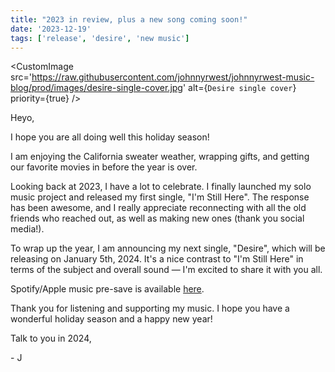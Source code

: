 ```yaml
---
title: "2023 in review, plus a new song coming soon!"
date: '2023-12-19'
tags: ['release', 'desire', 'new music']
---
```


<CustomImage
  src='https://raw.githubusercontent.com/johnnyrwest/johnnyrwest-music-blog/prod/images/desire-single-cover.jpg'
  alt={`Desire single cover`}
  priority={true}
/>

Heyo,

I hope you are all doing well this holiday season!

I am enjoying the California sweater weather, wrapping gifts, and getting our favorite movies in before the year is over.

Looking back at 2023, I have a lot to celebrate. I finally launched my solo music project and released my first single, "I'm Still Here". The response has been awesome, and I really appreciate reconnecting with all the old friends who reached out, as well as making new ones (thank you social media!).

To wrap up the year, I am announcing my next single, "Desire", which will be releasing on January 5th, 2024. It's a nice contrast to "I'm Still Here" in terms of the subject and overall sound — I'm excited to share it with you all. 

Spotify/Apple music pre-save is available [here](https://music.johnnyrwest.com/links/desire?hypesource=blog).

Thank you for listening and supporting my music. I hope you have a wonderful holiday season and a happy new year!

Talk to you in 2024,

\- J
